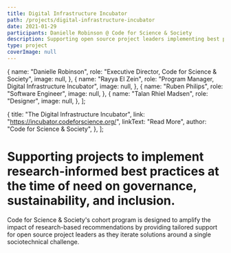 ```yaml
---
title: Digital Infrastructure Incubator
path: /projects/digital-infrastructure-incubator
date: 2021-01-29
participants: Danielle Robinson @ Code for Science & Society
description: Supporting open source project leaders implementing best practices in sustainability, governance, and community health
type: project
coverImage: null
---
```


  {
    name: "Danielle Robinson",
    role: "Executive Director, Code for Science & Society",
    image: null,
  },
  {
    name: "Rayya El Zein",
    role: "Program Manager, Digital Infrastructure Incubator",
    image: null,
  },
  {
    name: "Ruben Philips",
    role: "Software Engineer",
    image: null,
  },
  {
    name: "Talan Rhiel Madsen",
    role: "Designer",
    image: null,
  },
];

  {
    title: "The Digital Infrastructure Incubator",
    link: "https://incubator.codeforscience.org/",
    linkText: "Read More",
    author: "Code for Science & Society",
  },
];

# Supporting projects to implement research-informed best practices at the time of need on governance, sustainability, and inclusion.

Code for Science & Society's cohort program is designed to amplify the impact of research-based recommendations by providing tailored support for open source project leaders as they iterate solutions around a single sociotechnical challenge.

